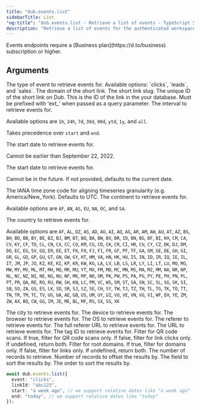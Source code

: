 ```yaml
---
title: "dub.events.list"
sidebarTitle: List
"og:title": "dub.events.list - Retrieve a list of events - TypeScript SDK"
description: "Retrieve a list of events for the authenticated workspace. The list will be paginated and the provided query parameters allow filtering the returned events."
---
```


<Note>
  Events endpoints require a [Business plan](https://d.to/business) subscription
  or higher.
</Note>

## Arguments

<ParamField body="event" type="enum" default="clicks">
  The type of event to retrieve events for. Available options: `clicks`,
  `leads`, and `sales`.
</ParamField>

<ParamField body="domain" type="string">
  The domain of the short link.
</ParamField>

<ParamField body="key" type="string">
  The short link slug.
</ParamField>

<ParamField body="linkId" type="string">
  The unique ID of the short link on Dub.
</ParamField>

<ParamField body="externalId" type="string">
  This is the ID of the link in the your database. Must be prefixed with 'ext_'
  when passed as a query parameter.
</ParamField>

<ParamField body="interval" type="enum<string>">
  The interval to retrieve events for.
  
  Available options are `1h`, `24h`, `7d`, `30d`, `90d`, `ytd`, `1y`, and `all`.

Takes precedence over `start` and `end`.

</ParamField>

<ParamField body="start" type="string">
  The start date to retrieve events for.

Cannot be earlier than September 22, 2022.

</ParamField>

<ParamField body="end" type="string">
  The start date to retrieve events for.

Cannot be in the future. If not provided, defaults to the current date.

</ParamField>

<ParamField body="timezone" type="string">
  The IANA time zone code for aligning timeseries granularity (e.g.
  America/New_York). Defaults to UTC.
</ParamField>

<ParamField body="continent" type="string">
  The continent to retrieve events for.

Available options are `AF`, `AN`, `AS`, `EU`, `NA`, `OC`, and `SA`.

</ParamField>

<ParamField body="country" type="enum<string>">
  The country to retrieve events for.

Available options are `AF`, `AL`, `DZ`,
`AS`, `AD`, `AO`, `AI`, `AQ`, `AG`, `AR`, `AM`, `AW`, `AU`, `AT`, `AZ`, `BS`,
`BH`, `BD`, `BB`, `BY`, `BE`, `BZ`, `BJ`, `BM`, `BT`, `BO`, `BA`, `BW`, `BV`,
`BR`, `IO`, `BN`, `BG`, `BF`, `BI`, `KH`, `CM`, `CA`, `CV`, `KY`, `CF`, `TD`,
`CL`, `CN`, `CX`, `CC`, `CO`, `KM`, `CG`, `CD`, `CK`, `CR`, `CI`, `HR`, `CU`,
`CY`, `CZ`, `DK`, `DJ`, `DM`, `DO`, `EC`, `EG`, `SV`, `GQ`, `ER`, `EE`, `ET`,
`FK`, `FO`, `FJ`, `FI`, `FR`, `GF`, `PF`, `TF`, `GA`, `GM`, `GE`, `DE`, `GH`,
`GI`, `GR`, `GL`, `GD`, `GP`, `GU`, `GT`, `GN`, `GW`, `GY`, `HT`, `HM`, `VA`,
`HN`, `HK`, `HU`, `IS`, `IN`, `ID`, `IR`, `IQ`, `IE`, `IL`, `IT`, `JM`, `JP`,
`JO`, `KZ`, `KE`, `KI`, `KP`, `KR`, `KW`, `KG`, `LA`, `LV`, `LB`, `LS`, `LR`,
`LY`, `LI`, `LT`, `LU`, `MO`, `MG`, `MW`, `MY`, `MV`, `ML`, `MT`, `MH`, `MQ`,
`MR`, `MU`, `YT`, `MX`, `FM`, `MD`, `MC`, `MN`, `MS`, `MA`, `MZ`, `MM`, `NA`,
`NR`, `NP`, `NL`, `NC`, `NZ`, `NI`, `NE`, `NG`, `NU`, `NF`, `MK`, `MP`, `NO`,
`OM`, `PK`, `PW`, `PS`, `PA`, `PG`, `PY`, `PE`, `PH`, `PN`, `PL`, `PT`, `PR`,
`QA`, `RE`, `RO`, `RU`, `RW`, `SH`, `KN`, `LC`, `PM`, `VC`, `WS`, `SM`, `ST`,
`SA`, `SN`, `SC`, `SL`, `SG`, `SK`, `SI`, `SB`, `SO`, `ZA`, `GS`, `ES`, `LK`,
`SD`, `SR`, `SJ`, `SZ`, `SE`, `CH`, `SY`, `TW`, `TJ`, `TZ`, `TH`, `TL`, `TG`,
`TK`, `TO`, `TT`, `TN`, `TR`, `TM`, `TC`, `TV`, `UG`, `UA`, `AE`, `GB`, `US`,
`UM`, `UY`, `UZ`, `VU`, `VE`, `VN`, `VG`, `VI`, `WF`, `EH`, `YE`, `ZM`, `ZW`,
`AX`, `BQ`, `CW`, `GG`, `IM`, `JE`, `ME`, `BL`, `MF`, `RS`, `SX`, `SS`, `XK`

</ParamField>

<ParamField body="city" type="string">
  The city to retrieve events for.
</ParamField>

<ParamField body="device" type="string">
  The device to retrieve events for.
</ParamField>

<ParamField body="browser" type="string">
  The browser to retrieve events for.
</ParamField>

<ParamField body="os" type="string">
  The OS to retrieve events for.
</ParamField>

<ParamField body="referer" type="string">
  The referer to retrieve events for.
</ParamField>

<ParamField body="refererUrl" type="string">
  The full referer URL to retrieve events for.
</ParamField>

<ParamField body="url" type="string">
  The URL to retrieve events for.
</ParamField>

<ParamField body="tagId" type="string">
  The tag ID to retrieve events for.
</ParamField>

<ParamField body="qr" type="boolean">
  Filter for QR code scans. If true, filter for QR code scans only. If false,
  filter for link clicks only. If undefined, return both.
</ParamField>

<ParamField body="root" type="boolean">
  Filter for root domains. If true, filter for domains only. If false, filter
  for links only. If undefined, return both.
</ParamField>

<ParamField body="limit" type="number">
  The number of records to retrieve.
</ParamField>

<ParamField body="offset" type="number">
  Number of records to offset the results by.
</ParamField>

<ParamField body="sortBy" type="enum<'timestamp'>">
  The field to sort the results by.
</ParamField>

<ParamField body="order" type="enum<'asc' | 'desc'>">
  The order to sort the results by.
</ParamField>

<RequestExample>

```ts
await dub.events.list({
  event: "clicks",
  linkId: "abc123",
  start: "a week ago", // we support relative dates like "a week ago"
  end: "today", // we support relative dates like "today"
});
```

</RequestExample>

